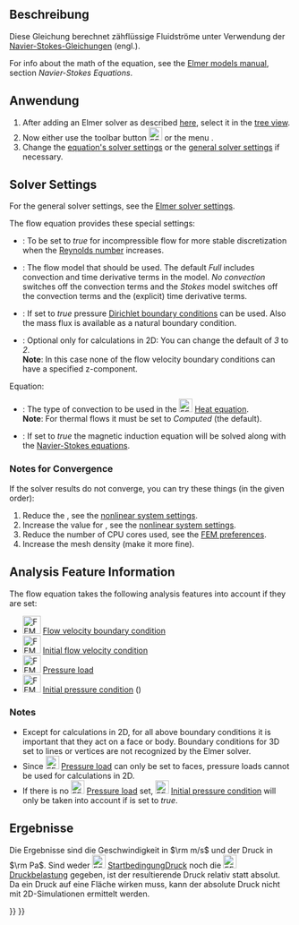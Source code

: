 <languages/>

{{Docnav/de
|[[FEM_EquationStaticCurrent/de|GleichungGleichstrom]]
|[[FEM_EquationFlux/de|GleichungFluss]]
|[[FEM_Workbench/de|FEM]]
|IconL=FEM_EquationStaticCurrent.svg
|IconR=FEM_EquationFlux.svg
|IconC=Workbench_FEM.svg
}}

{{GuiCommand/de
|Name=FEM EquationFlow
|Name/de=FEM GleichungStrömung
|MenuLocation=Lösen → Flow equation
|Workbenches=[[FEM_Workbench/de|FEM]]
|Version=0.17
|SeeAlso=
}}

<span id="Description"></span>
==Beschreibung==

Diese Gleichung berechnet zähflüssige Fluidströme unter Verwendung der [https://en.wikipedia.org/wiki/Navier-Stokes_Equations Navier-Stokes-Gleichungen] (engl.).

For info about the math of the equation, see the [http://www.elmerfem.org/blog/documentation/ Elmer models manual], section ''Navier-Stokes Equations''.

<span id="Usage"></span>
==Anwendung==

# After adding an Elmer solver as described [[FEM_SolverElmer#Equations|here]], select it in the [[Tree_view|tree view]].
# Now either use the toolbar button [[Image:FEM_EquationFlow.svg|24px]] or the menu {{MenuCommand|Solve → Flow equation}}.
# Change the [[#Solver_Settings|equation's solver settings]] or the [[FEM_SolverElmer_SolverSettings|general solver settings]] if necessary.

==Solver Settings==

For the general solver settings, see the [[FEM_SolverElmer_SolverSettings|Elmer solver settings]].

The flow equation provides these special settings:
* {{PropertyData|Div Discretization}}: To be set to ''true'' for incompressible flow for more stable discretization when the [https://en.wikipedia.org/wiki/Reynolds_number Reynolds number] increases.
* {{PropertyData|Flow Model}}: The flow model that should be used. The default ''Full'' includes convection and time derivative terms in the model. ''No convection'' switches off the convection terms and the ''Stokes'' model switches off the convection terms and the (explicit) time derivative terms.
* {{PropertyData|Gradp Discretization}}: If set to ''true'' pressure [https://en.wikipedia.org/wiki/Dirichlet_boundary_condition Dirichlet boundary conditions] can be used. Also the mass flux is available as a natural boundary condition.
* {{PropertyData|Variable}}: Optional only for calculations in 2D: You can change the default of ''3'' to ''2''.</br>'''Note''': In this case none of the flow velocity boundary conditions can have a specified z-component.

Equation:
* {{PropertyData|Convection}}: The type of convection to be used in the [[Image:FEM_EquationHeat.svg|24px]] [[FEM_EquationHeat|Heat equation]].</br>'''Note''': For thermal flows it must be set to ''Computed'' (the default).
* {{PropertyData|Magnetic Induction}}: If set to ''true'' the magnetic induction equation will be solved along with the [https://en.wikipedia.org/wiki/Navier%E2%80%93Stokes_equations Navier-Stokes equations].

===Notes for Convergence===

If the solver results do not converge, you can try these things (in the given order):
# Reduce the {{PropertyData|Relaxation Factor}}, see the [[FEM_SolverElmer_SolverSettings#Relaxation_Factor|nonlinear system settings]].
# Increase the value for {{PropertyData|Nonlinear Newton After Iterations}}, see the [[FEM_SolverElmer_SolverSettings#Nonlinear_System|nonlinear system settings]].
# Reduce the number of CPU cores used, see the [[FEM_Preferences#Elmer|FEM preferences]].
# Increase the mesh density (make it more fine).

==Analysis Feature Information==

The flow equation takes the following analysis features into account if they are set:

* [[Image:FEM_ConstraintFlowVelocity.svg|32px]] [[FEM_ConstraintFlowVelocity|Flow velocity boundary condition]]
* [[Image:FEM_ConstraintInitialFlowVelocity.svg|32px]] [[FEM_ConstraintInitialFlowVelocity|Initial flow velocity condition]]
* [[Image:FEM_ConstraintPressure.svg|32px]] [[FEM_ConstraintPressure|Pressure load]]
* [[Image:FEM_ConstraintInitialPressure.svg|32px]] [[FEM_ConstraintInitialPressure|Initial pressure condition]] ({{Version|0.21}})

===Notes===

* Except for calculations in 2D, for all above boundary conditions it is important that they act on a face or body. Boundary conditions for 3D set to lines or vertices are not recognized by the Elmer solver.
* Since [[Image:FEM_ConstraintPressure.svg|24px]] [[FEM_ConstraintPressure|Pressure load]] can only be set to faces, pressure loads cannot be used for calculations in 2D.
* If there is no [[Image:FEM_ConstraintPressure.svg|24px]] [[FEM_ConstraintPressure|Pressure load]] set, [[Image:FEM_ConstraintInitialPressure.svg|24px]] [[FEM_ConstraintInitialPressure|Initial pressure condition]] will only be taken into account if {{PropertyData|Gradp Discretization}} is set to ''true''.

<span id="Results"></span>
==Ergebnisse==

Die Ergebnisse sind die Geschwindigkeit in <math>\rm m/s</math> und der Druck in <math>\rm Pa</math>. Sind weder  [[Image:FEM_ConstraintInitialPressure.svg|24px]] [[FEM_ConstraintInitialPressure/de|StartbedingungDruck]] noch die [[Image:FEM_ConstraintPressure.svg|24px]] [[FEM_ConstraintPressure/de|Druckbelastung]] gegeben, ist der resultierende Druck relativ statt absolut. Da ein Druck auf eine Fläche wirken muss, kann der absolute Druck nicht mit 2D-Simulationen ermittelt werden.


{{Docnav/de
|[[FEM_EquationStaticCurrent/de|GleichungGleichstrom]]
|[[FEM_EquationFlux/de|GleichungFluss]]
|[[FEM_Workbench/de|FEM]]
|IconL=FEM_EquationStaticCurrent.svg
|IconR=FEM_EquationFlux.svg
|IconC=Workbench_FEM.svg
}}

{{FEM Tools navi{{#translation:}}}}
{{Userdocnavi{{#translation:}}}}